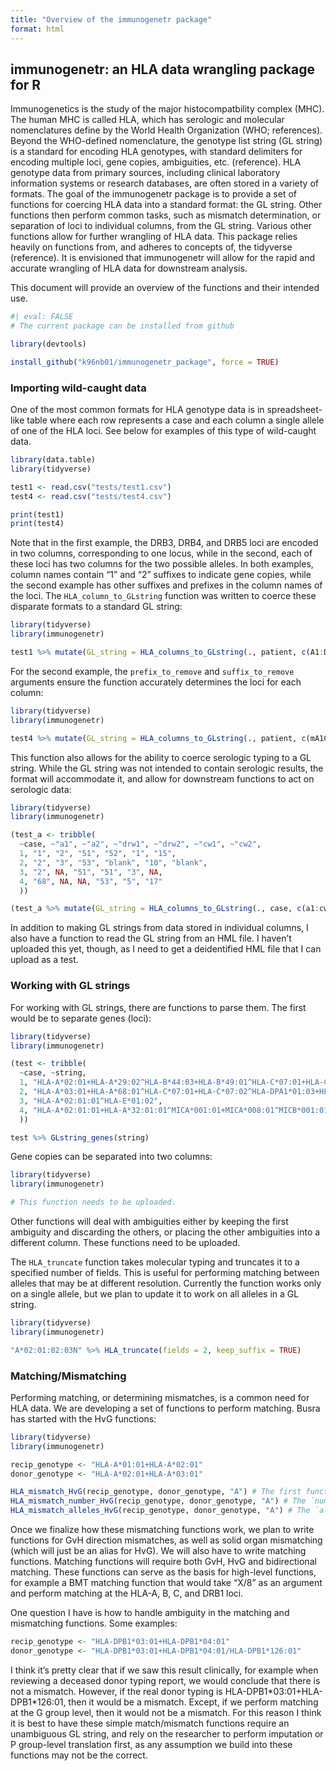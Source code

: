 ```yaml
---
title: "Overview of the immunogenetr package"
format: html
---
```


## immunogenetr: an HLA data wrangling package for R

Immunogenetics is the study of the major histocompatbility complex (MHC). The human MHC is called HLA, which has serologic and molecular nomenclatures define by the World Health Organization (WHO; references). Beyond the WHO-defined nomenclature, the genotype list string (GL string) is a standard for encoding HLA genotypes, with standard delimiters for encoding multiple loci, gene copies, ambiguities, etc. (reference). HLA genotype data from primary sources, including clinical laboratory information systems or research databases, are often stored in a variety of formats. The goal of the immunogenetr package is to provide a set of functions for coercing HLA data into a standard format: the GL string. Other functions then perform common tasks, such as mismatch determination, or separation of loci to individual columns, from the GL string. Various other functions allow for further wrangling of HLA data. This package relies heavily on functions from, and adheres to concepts of, the tidyverse (reference). It is envisioned that immunogenetr will allow for the rapid and accurate wrangling of HLA data for downstream analysis.

This document will provide an overview of the functions and their intended use.

```r
#| eval: FALSE
# The current package can be installed from github

library(devtools)

install_github("k96nb01/immunogenetr_package", force = TRUE)
```


### Importing wild-caught data

One of the most common formats for HLA genotype data is in spreadsheet-like table where each row represents a case and each column a single allele of one of the HLA loci. See below for examples of this type of wild-caught data.

```r
library(data.table)
library(tidyverse)

test1 <- read.csv("tests/test1.csv")
test4 <- read.csv("tests/test4.csv")

print(test1)
print(test4)
```

Note that in the first example, the DRB3, DRB4, and DRB5 loci are encoded in two columns, corresponding to one locus, while in the second, each of these loci has two columns for the two possible alleles. In both examples, column names contain "1" and "2" suffixes to indicate gene copies, while the second example has other suffixes and prefixes in the column names of the loci. The `HLA_column_to_GLstring` function was written to coerce these disparate formats to a standard GL string:

```r
library(tidyverse)
library(immunogenetr)

test1 %>% mutate(GL_string = HLA_columns_to_GLstring(., patient, c(A1:DPB1_2)))
```

For the second example, the `prefix_to_remove` and `suffix_to_remove` arguments ensure the function accurately determines the loci for each column:

```r
library(tidyverse)
library(immunogenetr)

test4 %>% mutate(GL_string = HLA_columns_to_GLstring(., patient, c(mA1Cd.recipient:mDPB12cd.recipient), prefix_to_remove = "m", suffix_to_remove = "Cd.recipient"))
```

This function also allows for the ability to coerce serologic typing to a GL string. While the GL string was not intended to contain serologic results, the format will accommodate it, and allow for downstream functions to act on serologic data:

```r
library(tidyverse)
library(immunogenetr)

(test_a <- tribble(
  ~case, ~"a1", ~"a2", ~"drw1", ~"drw2", ~"cw1", ~"cw2",
  1, "1", "2", "51", "52", "1", "15",
  2, "2", "3", "53", "blank", "10", "blank",
  3, "2", NA, "51", "51", "3", NA,
  4, "68", NA, NA, "53", "5", "17"
  ))

(test_a %>% mutate(GL_string = HLA_columns_to_GLstring(., case, c(a1:cw2), serologic = TRUE)))
```

In addition to making GL strings from data stored in individual columns, I also have a function to read the GL string from an HML file. I haven't uploaded this yet, though, as I need to get a deidentified HML file that I can upload as a test.

### Working with GL strings

For working with GL strings, there are functions to parse them. The first would be to separate genes (loci):

```r
library(tidyverse)
library(immunogenetr)

(test <- tribble(
  ~case, ~string, 
  1, "HLA-A*02:01+HLA-A*29:02^HLA-B*44:03+HLA-B*49:01^HLA-C*07:01+HLA-C*16:01^HLA-DRB1*04:05+HLA-DRB1*07:01^HLA-DRB4*01:01+HLA-DRB4*01:03^HLA-DQA1*02:01+HLA-DQA1*03:03^HLA-DQB1*02:02+HLA-DQB1*03:02^HLA-DPA1*01:03+HLA-DPA1*02:01^HLA-DPB1*11:01+HLA-DPB1*104:01	", 
  2, "HLA-A*03:01+HLA-A*68:01^HLA-C*07:01+HLA-C*07:02^HLA-DPA1*01:03+HLA-DPA1*01:03^HLA-DPB1*04:02+HLA-DPB1*04:02^HLA-DQA1*01:02+HLA-DQA1*05:05^HLA-DQB1*03:01+HLA-DQB1*05:02^HLA-DRB1*15:01+HLA-DRB1*12:01^HLA-DRB3*02:02^HLA-DRB5*01:01+HLA-DRB5*01:01", 
  3, "HLA-A*02:01:01^HLA-E*01:02", 
  4, "HLA-A*02:01:01+HLA-A*32:01:01^MICA*001:01+MICA*008:01^MICB*001:01", 
  ))

test %>% GLstring_genes(string)
```

Gene copies can be separated into two columns:

```r
library(tidyverse)
library(immunogenetr)

# This function needs to be uploaded.
```

Other functions will deal with ambiguities either by keeping the first ambiguity and discarding the others, or placing the other ambiguities into a different column. These functions need to be uploaded.

The `HLA_truncate` function takes molecular typing and truncates it to a specified number of fields. This is useful for performing matching between alleles that may be at different resolution. Currently the function works only on a single allele, but we plan to update it to work on all alleles in a GL string.

```r
library(tidyverse)
library(immunogenetr)

"A*02:01:02:03N" %>% HLA_truncate(fields = 2, keep_suffix = TRUE)
```

### Matching/Mismatching

Performing matching, or determining mismatches, is a common need for HLA data. We are developing a set of functions to perform matching. Busra has started with the HvG functions:

```r
library(tidyverse)
library(immunogenetr)

recip_genotype <- "HLA-A*01:01+HLA-A*02:01"
donor_genotype <- "HLA-A*02:01+HLA-A*03:01"

HLA_mismatch_HvG(recip_genotype, donor_genotype, "A") # The first function gives a logical output if a mismatch is present.
HLA_mismatch_number_HvG(recip_genotype, donor_genotype, "A") # The `number` function gives an integer [0-2] as the output.
HLA_mismatch_alleles_HvG(recip_genotype, donor_genotype, "A") # The `alleles` function give the mismatched allele(s) as the output.
```

Once we finalize how these mismatching functions work, we plan to write functions for GvH direction mismatches, as well as solid organ mismatching (which will just be an alias for HvG). We will also have to write matching functions. Matching functions will require both GvH, HvG and bidirectional matching. These functions can serve as the basis for high-level functions, for example a BMT matching function that would take "X/8" as an argument and perform matching at the HLA-A, B, C, and DRB1 loci.

One question I have is how to handle ambiguity in the matching and mismatching functions. Some examples:

```r
recip_genotype <- "HLA-DPB1*03:01+HLA-DPB1*04:01"
donor_genotype <- "HLA-DPB1*03:01+HLA-DPB1*04:01/HLA-DPB1*126:01"
```

I think it's pretty clear that if we saw this result clinically, for example when reviewing a deceased donor typing report, we would conclude that there is not a mismatch. However, if the real donor typing is HLA-DPB1\*03:01+HLA-DPB1\*126:01, then it would be a mismatch. Except, if we perform matching at the G group level, then it would not be a mismatch. For this reason I think it is best to have these simple match/mismatch functions require an unambiguous GL string, and rely on the researcher to perform imputation or P group-level translation first, as any assumption we build into these functions may not be the correct.

